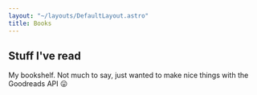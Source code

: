```yaml
---
layout: "~/layouts/DefaultLayout.astro"
title: Books
---
```



## Stuff I've read

My bookshelf. Not much to say, just wanted to make nice things with the Goodreads API 😛

<Books />
